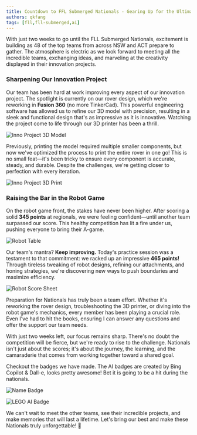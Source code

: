```yaml
---
title: Countdown to FFL Submerged Nationals - Gearing Up for the Ultimate Challenge!
authors: qkfang
tags: [fll,fll-submerged,ai]
---
```


With just two weeks to go until the FLL Submerged Nationals, excitement is building as 48 of the top teams from across NSW and ACT prepare to gather. The atmosphere is electric as we look forward to meeting all the incredible teams, exchanging ideas, and marveling at the creativity displayed in their innovation projects.

### Sharpening Our Innovation Project

Our team has been hard at work improving every aspect of our innovation project. The spotlight is currently on our rover design, which we're reworking in **Fusion 360** (no more TinkerCad). This powerful engineering software has allowed us to refine our 3D model with precision, resulting in a sleek and functional design that's as impressive as it is innovative. Watching the project come to life through our 3D printer has been a thrill. 

![Inno Project 3D Model](images\2024-11-17-fll-submerged-national-countdown-1.jpg)

Previously, printing the model required multiple smaller components, but now we've optimized the process to print the entire rover in one go! This is no small feat—it's been tricky to ensure every component is accurate, steady, and durable. Despite the challenges, we're getting closer to perfection with every iteration.

![Inno Project 3D Print](images\2024-11-17-fll-submerged-national-countdown-2.jpg)

### Raising the Bar in the Robot Game

On the robot game front, the stakes have never been higher. After scoring a solid **345 points** at regionals, we were feeling confident—until another team surpassed our score. This healthy competition has lit a fire under us, pushing everyone to bring their A-game.

![Robot Table](images\2024-11-17-fll-submerged-national-countdown-3.jpg)

Our team's mantra? **Keep improving.** Today's practice session was a testament to that commitment: we racked up an impressive **465 points!** Through tireless tweaking of robot designs, refining our attachments, and honing strategies, we're discovering new ways to push boundaries and maximize efficiency.

![Robot Score Sheet](images\2024-11-17-fll-submerged-national-countdown-4.jpg)

Preparation for Nationals has truly been a team effort. Whether it's reworking the rover design, troubleshooting the 3D printer, or diving into the robot game's mechanics, every member has been playing a crucial role. Even I've had to hit the books, ensuring I can answer any questions and offer the support our team needs.

With just two weeks left, our focus remains sharp. There's no doubt the competition will be fierce, but we're ready to rise to the challenge. Nationals isn't just about the scores; it's about the journey, the learning, and the camaraderie that comes from working together toward a shared goal. 

Checkout the badges we have made. The AI badges are created by Bing Copilot & Dall-e, looks pretty awesome! Bet it is going to be a hit during the nationals.

![Name Badge](images\2024-11-17-fll-submerged-national-countdown-5.jpg)

![LEGO AI Badge](images\2024-11-17-fll-submerged-national-countdown-6.jpg)

We can't wait to meet the other teams, see their incredible projects, and make memories that will last a lifetime. Let's bring our best and make these Nationals truly unforgettable! 🚀
